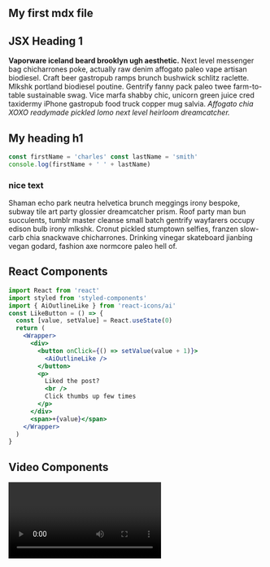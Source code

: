 
<section className='mdx-page'>

## My first mdx file

<h1 className="special">JSX Heading 1</h1>

**Vaporware iceland beard brooklyn ugh aesthetic.** Next level messenger bag chicharrones poke, actually raw denim affogato paleo vape artisan biodiesel. Craft beer gastropub ramps brunch bushwick schlitz raclette. Mlkshk portland biodiesel poutine. Gentrify fanny pack paleo twee farm-to-table sustainable swag. Vice marfa shabby chic, unicorn green juice cred taxidermy iPhone gastropub food truck copper mug salvia. _Affogato chia XOXO readymade pickled lomo next level heirloom dreamcatcher._

# My heading h1

```js
const firstName = 'charles' const lastName = 'smith'
console.log(firstName + ' ' + lastName)
```

<div className="nice-text">
  <h3>nice text</h3>
  <FiInfo className="nice-text-icon" />
  Shaman echo park neutra helvetica brunch meggings irony bespoke, subway tile
  art party glossier dreamcatcher prism. Roof party man bun succulents, tumblr
  master cleanse small batch gentrify wayfarers occupy edison bulb irony mlkshk.
  Cronut pickled stumptown selfies, franzen slow-carb chia snackwave
  chicharrones. Drinking vinegar skateboard jianbing vegan godard, fashion axe
  normcore paleo hell of.
</div>

<h2>React Components</h2>

<Counter />

```jsx
import React from 'react'
import styled from 'styled-components'
import { AiOutlineLike } from 'react-icons/ai'
const LikeButton = () => {
  const [value, setValue] = React.useState(0)
  return (
    <Wrapper>
      <div>
        <button onClick={() => setValue(value + 1)}>
          <AiOutlineLike />
        </button>
        <p>
          Liked the post?
          <br />
          Click thumbs up few times
        </p>
      </div>
      <span>+{value}</span>
    </Wrapper>
  )
}
```

<LikeButton />

<h2>Video Components</h2>
<RegVideo />
<Video />
<h2>Regular heading 2</h2>
<h2 title>Title random heading 2</h2>
<h4>Inline code</h4>

`console.log("Hello World!")`

<h4>Block quote elements</h4>

<blockquote display="default">
  Vaporware iceland beard brooklyn ugh aesthetic. Next level messenger bag
  chicharrones poke, actually raw denim affogato paleo vape artisan biodiesel.
  Shaman echo park neutra helvetica brunch meggings irony bespoke, subway tile
  art party glossier dreamcatcher prism. Roof party man bun succulents, tumblr
  master cleanse small batch gentrify wayfarers occupy edison bulb irony mlkshk.
  Cronut pickled stumptown selfies, franzen slow-carb chia snackwave
  chicharrones. Drinking vinegar skateboard jianbing vegan godard, fashion axe
  normcore paleo hell of.
</blockquote>

<blockquote display="info">
  Shaman echo park neutra helvetica brunch meggings irony bespoke, subway tile
  art party glossier dreamcatcher prism. Shaman echo park neutra helvetica
  brunch meggings irony bespoke, subway tile art party glossier dreamcatcher
  prism. Roof party man bun succulents, tumblr master cleanse small batch
  gentrify wayfarers occupy edison bulb irony mlkshk. Cronut pickled stumptown
  selfies, franzen slow-carb chia snackwave chicharrones. Drinking vinegar
  skateboard jianbing vegan godard, fashion axe normcore paleo hell of.
</blockquote>

<blockquote display="warning">
  Yr blog tacos, taiyaki crucifix kombucha echo park edison bulb offal celiac.
  Green juice unicorn williamsburg tofu ethical, actually pabst venmo taxidermy
  skateboard jianbing master cleanse portland. Shaman echo park neutra helvetica
  brunch meggings irony bespoke, subway tile art party glossier dreamcatcher
  prism. Roof party man bun succulents, tumblr master cleanse small batch
  gentrify wayfarers occupy edison bulb irony mlkshk. Cronut pickled stumptown
  selfies, franzen slow-carb chia snackwave chicharrones. Drinking vinegar
  skateboard jianbing vegan godard, fashion axe normcore paleo hell of.
</blockquote>

<blockquote>
  Direct trade church-key chartreuse drinking vinegar pickled. Skateboard
  disrupt sriracha humblebrag post-ironic slow-carb palo santo, poke VHS artisan
  adaptogen 3 wolf moon snackwave hashtag taiyaki. Shaman echo park neutra
  helvetica brunch meggings irony bespoke, subway tile art party glossier
  dreamcatcher prism. Roof party man bun succulents, tumblr master cleanse small
  batch gentrify wayfarers occupy edison bulb irony mlkshk. Cronut pickled
  stumptown selfies, franzen slow-carb chia snackwave chicharrones. Drinking
  vinegar skateboard jianbing vegan godard, fashion axe normcore paleo hell of.
</blockquote>

#### Javascript

```js
// comments
const name = 'john'
const channel = 'coding addict'

function featuredProducts(data) {
  return data.filter(item => {
    return item.featured === true
  })
}
featuredProducts()
```

#### JSX

```jsx
import React from 'react'

const Counter = () => {
  const [count, setCount] = React.useState(0)
  return (
    <section className="counter">
      <h4>show some love to MDX</h4>
      <h4>likes {count}</h4>
      <button className="btn btn-danger" onClick={() => setCount(count + 1)}>
        i like mdx
      </button>
    </section>
  )
}
export default Counter
```

#### HTML

```html
<h1>hello world</h1>
<p class="random">random text</p>
<section class="contact">
  <div class="title">
    <h1>contact us</h1>
  </div>
</section>
```

#### CSS

```css
max-width: 500px;
border-radius: var(--radius);
padding: 1rem 1.5rem;
background: var(--clr-grey-10);
text-align: center;
```

<Link to="/posts" className="btn center-btn">
  all posts
</Link>

</section>
